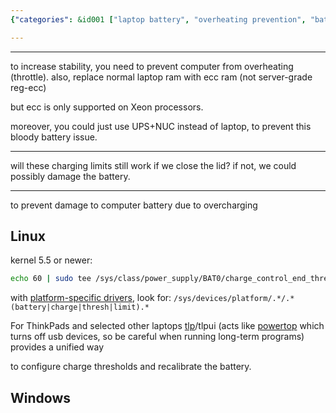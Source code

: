 ```yaml
---
{"categories": &id001 ["laptop battery", "overheating prevention", "battery damage", "charge thresholds", "recalibration", "ThinkPad laptops", "platform-specific instructions"], "category": "Battery Damage Prevention", "date": "2023-08-07 13:41:02", "description": "This article offers guidance on preventing computer overheating and battery damage by configuring charge thresholds and recalibration for laptop batteries. It provides platform-specific instructions, such as using tlp/tlpui tools on ThinkPad laptops and considering alternative solutions like UPS+NUC. The advice applies to both Linux and Windows systems.", "tags": *id001, "title": "Aldente Windows & Linux Alternative"}

---
```


------

to increase stability, you need to prevent computer from overheating (throttle). also, replace normal laptop ram with ecc ram (not server-grade reg-ecc)

but ecc is only supported on Xeon processors.

moreover, you could just use UPS+NUC instead of laptop, to prevent this bloody battery issue.

----

will these charging limits still work if we close the lid? if not, we could possibly damage the battery.

----

to prevent damage to computer battery due to overcharging

## Linux

kernel 5.5 or newer:

```bash
echo 60 | sudo tee /sys/class/power_supply/BAT0/charge_control_end_threshold

```

with [platform-specific drivers](https://unix.stackexchange.com/questions/48534/how-to-adjust-charging-thresholds-of-laptop-battery), look for: `/sys/devices/platform/.*/.*(battery|charge|thresh|limit).*`

For ThinkPads and selected other laptops [tlp](https://linrunner.de/tlp)/tlpui (acts like [powertop](https://01.org/powertop/) which turns off usb devices, so be careful when running long-term programs) provides a unified way

to configure charge thresholds and recalibrate the battery.

## Windows

